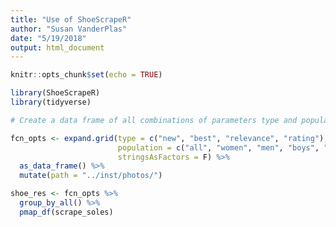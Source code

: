 ```yaml
---
title: "Use of ShoeScrapeR"
author: "Susan VanderPlas"
date: "5/19/2018"
output: html_document
---
```


```r
knitr::opts_chunk$set(echo = TRUE)
```


```r
library(ShoeScrapeR)
library(tidyverse)

# Create a data frame of all combinations of parameters type and population

fcn_opts <- expand.grid(type = c("new", "best", "relevance", "rating"),
                        population = c("all", "women", "men", "boys", "girls"),
                        stringsAsFactors = F) %>%
  as_data_frame() %>%
  mutate(path = "../inst/photos/")

shoe_res <- fcn_opts %>%
  group_by_all() %>%
  pmap_df(scrape_soles)

```
